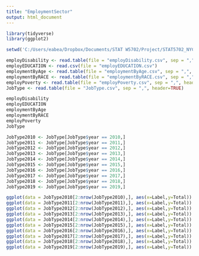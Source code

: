 ```yaml
---
title: "EmploymentSector"
output: html_document
---
```

```r
library(tidyverse)
library(ggplot2)
```
```r

setwd('C:/Users/eabea/Dropbox/Documents/STAT W5702/Project/STAT5702_NYC_Employment_Analysis/DataPreprocessing/Data/employment')

employDisability <- read.table(file = "employDisability.csv", sep = ",", header=TRUE)
employEDUCATION <- read.csv(file = "employEDUCATION.csv")
employmentByAge <- read.table(file = "employmentByAge.csv", sep = ",", header=TRUE)
employmentByRACE <- read.table(file = "employmentByRACE.csv", sep = ",", header=TRUE)
employPoverty <- read.table(file = "employPoverty.csv", sep = ",", header=TRUE)
JobType <- read.table(file = "JobType.csv", sep = ",", header=TRUE)
```
```r
employDisability 
employEDUCATION 
employmentByAge 
employmentByRACE 
employPoverty
JobType 
```

```r

JobType2010 <- JobType[JobType$year == 2010,]
JobType2011 <- JobType[JobType$year == 2011,]
JobType2012 <- JobType[JobType$year == 2012,]
JobType2013 <- JobType[JobType$year == 2013,]
JobType2014 <- JobType[JobType$year == 2014,]
JobType2015 <- JobType[JobType$year == 2015,]
JobType2016 <- JobType[JobType$year == 2016,]
JobType2017 <- JobType[JobType$year == 2017,]
JobType2018 <- JobType[JobType$year == 2018,]
JobType2019 <- JobType[JobType$year == 2019,]

ggplot(data = JobType2010[2:nrow(JobType2010),], aes(x=Label,y=Total)) + geom_bar(stat = 'identity') + scale_x_discrete(labels = function(x) str_wrap(x, width = 10))
ggplot(data = JobType2011[2:nrow(JobType2011),], aes(x=Label,y=Total)) + geom_bar(stat = 'identity') + scale_x_discrete(labels = function(x) str_wrap(x, width = 10))
ggplot(data = JobType2012[2:nrow(JobType2012),], aes(x=Label,y=Total)) + geom_bar(stat = 'identity') + scale_x_discrete(labels = function(x) str_wrap(x, width = 10))
ggplot(data = JobType2013[2:nrow(JobType2013),], aes(x=Label,y=Total)) + geom_bar(stat = 'identity') + scale_x_discrete(labels = function(x) str_wrap(x, width = 10))
ggplot(data = JobType2014[2:nrow(JobType2014),], aes(x=Label,y=Total)) + geom_bar(stat = 'identity') + scale_x_discrete(labels = function(x) str_wrap(x, width = 10))
ggplot(data = JobType2015[2:nrow(JobType2015),], aes(x=Label,y=Total)) + geom_bar(stat = 'identity') + scale_x_discrete(labels = function(x) str_wrap(x, width = 10))
ggplot(data = JobType2016[2:nrow(JobType2016),], aes(x=Label,y=Total)) + geom_bar(stat = 'identity') + scale_x_discrete(labels = function(x) str_wrap(x, width = 10))
ggplot(data = JobType2017[2:nrow(JobType2017),], aes(x=Label,y=Total)) + geom_bar(stat = 'identity') + scale_x_discrete(labels = function(x) str_wrap(x, width = 10))
ggplot(data = JobType2018[2:nrow(JobType2018),], aes(x=Label,y=Total)) + geom_bar(stat = 'identity') + scale_x_discrete(labels = function(x) str_wrap(x, width = 10))
ggplot(data = JobType2019[2:nrow(JobType2019),], aes(x=Label,y=Total)) + geom_bar(stat = 'identity') + scale_x_discrete(labels = function(x) str_wrap(x, width = 10))

```





